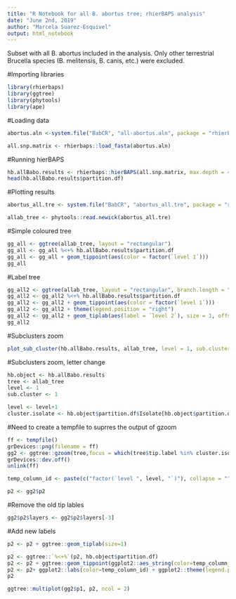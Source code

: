 ```yaml
---
title: "R Notebook for all B. abortus tree; rhierBAPS analysis"
date: "June 2nd, 2019"
author: "Marcela Suarez-Esquivel"
output: html_notebook
---
```


Subset with all B. abortus included in the analysis. Only other terrestrial Brucella species (B. melitensis, B. canis, etc.) were excluded.


#Importing libraries


```r
library(rhierbaps)
library(ggtree)
library(phytools)
library(ape)
```

#Loading data

```r
abortus.aln <-system.file("BabCR", "all-abortus.aln", package = "rhierbaps")

all.snp.matrix <- rhierbaps::load_fasta(abortus.aln)
```


#Running hierBAPS

```r
hb.allBabo.results <- rhierbaps::hierBAPS(all.snp.matrix, max.depth = 4, n.pops = 20, quiet = TRUE)
head(hb.allBabo.results$partition.df)
```


#Plotting results

```r
abortus_all.tre <- system.file("BabCR", "abortus_all.tre", package = "rhierbaps")

allab_tree <- phytools::read.newick(abortus_all.tre)

```

#Simple coloured tree

```r
gg_all <- ggtree(allab_tree, layout = "rectangular")
gg_all <- gg_all %<+% hb.allBabo.results$partition.df
gg_all <- gg_all + geom_tippoint(aes(color = factor(`level 1`)))
gg_all
```

#Label tree

```r
gg_all2 <- ggtree(allab_tree, layout = "rectangular", branch.length = "none")
gg_all2 <- gg_all2 %<+% hb.allBabo.results$partition.df
gg_all2 <- gg_all2 + geom_tippoint(aes(color = factor(`level 1`)))
gg_all2 <- gg_all2 + theme(legend.position = "right")
gg_all2 <- gg_all2 + geom_tiplab(aes(label = `level 2`), size = 1, offset = 1)
gg_all2
```


#Subclusters zoom

```r
plot_sub_cluster(hb.allBabo.results, allab_tree, level = 1, sub.cluster = 1)
```


#Subclusters zoom, letter change

```r
hb.object <- hb.allBabo.results
tree <- allab_tree
level <- 1
sub.cluster <- 1
```

```r
level <- level+1
cluster.isolate <- hb.object$partition.df$Isolate[hb.object$partition.df[,level]==sub.cluster]
```

#Need to create a tempfile to suprres the output of gzoom
```r
ff <- tempfile()
grDevices::png(filename = ff)
gg2 <- ggtree::gzoom(tree,focus = which(tree$tip.label %in% cluster.isolate))
grDevices::dev.off()
unlink(ff)
```

```r
temp_column_id <- paste(c("factor(`level ", level, "`)"), collapse = "")
```

```r
p2 <- gg2$p2
```

#Remove the old tip lables
```r
gg2$p2$layers <- gg2$p2$layers[-3]
```

#Add new labels
```r
p2 <- p2 + ggtree::geom_tiplab(size=1)
```

```r
p2 <- ggtree::`%<+%`(p2, hb.object$partition.df)
p2 <- p2 + ggtree::geom_tippoint(ggplot2::aes_string(color=temp_column_id))
p2 <- p2+ ggplot2::labs(color=temp_column_id) + ggplot2::theme(legend.position="right") 
p2
```


```r
ggtree::multiplot(gg2$p1, p2, ncol = 2)
```






